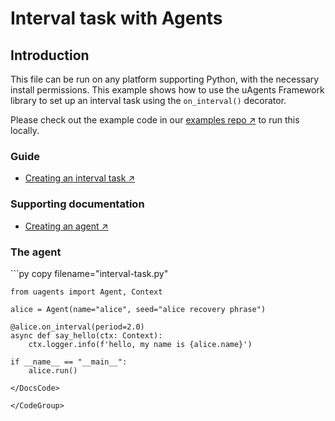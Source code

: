 
# Interval task with Agents

## Introduction

This file can be run on any platform supporting Python, with the necessary install permissions.
This example shows how to use the uAgents Framework library to set up an interval task using the `on_interval()` decorator.

Please check out the example code in our [examples repo ↗️](https://github.com/fetchai/uAgent-Examples/tree/main/1-uagents/examples/easy/agents-interval-task/interval-task.py) to run this locally.

### Guide

- [Creating an interval task ↗️](/guides/agents/interval-task)

### Supporting documentation

- [Creating an agent ↗️](/guides/agents/create-a-uagent)

### The agent

<GithubCodeSegment digest="c5cc1c18a7e840134325a65533561c0e">
    <CodeSegment
        path="https://github.com/fetchai/uAgent-Examples/blob/main/1-uagents/examples/easy/agents-interval-task/local/interval-task.py"
        lineStart={1}
        lineEnd={10}
        hosted={true}
    />
</GithubCodeSegment>
<CodeGroup dynamic hasCopy isLocalHostedFile digest='c5cc1c18a7e840134325a65533561c0e'>

<DocsCode local={true}>
	```py copy filename="interval-task.py"

	from uagents import Agent, Context
	 
	alice = Agent(name="alice", seed="alice recovery phrase")
	 
	@alice.on_interval(period=2.0)
	async def say_hello(ctx: Context):
	    ctx.logger.info(f'hello, my name is {alice.name}')
	 
	if __name__ == "__main__":
	    alice.run()

```
</DocsCode>

</CodeGroup>



